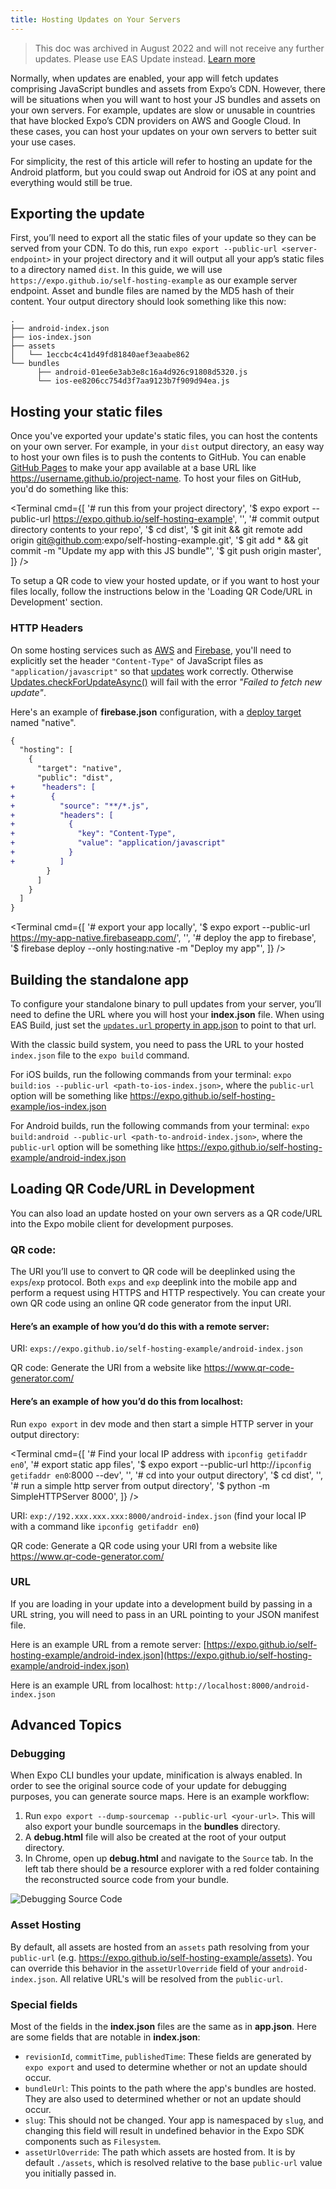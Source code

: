 ```yaml
---
title: Hosting Updates on Your Servers
---
```



> This doc was archived in August 2022 and will not receive any further updates. Please use EAS Update instead. [Learn more](/eas-update/introduction)

Normally, when updates are enabled, your app will fetch updates comprising JavaScript bundles and assets from Expo’s CDN. However, there will be situations when you will want to host your JS bundles and assets on your own servers. For example, updates are slow or unusable in countries that have blocked Expo’s CDN providers on AWS and Google Cloud. In these cases, you can host your updates on your own servers to better suit your use cases.

For simplicity, the rest of this article will refer to hosting an update for the Android platform, but you could swap out Android for iOS at any point and everything would still be true.

## Exporting the update

First, you’ll need to export all the static files of your update so they can be served from your CDN. To do this, run `expo export --public-url <server-endpoint>` in your project directory and it will output all your app’s static files to a directory named `dist`. In this guide, we will use `https://expo.github.io/self-hosting-example` as our example server endpoint. Asset and bundle files are named by the MD5 hash of their content. Your output directory should look something like this now:

```
.
├── android-index.json
├── ios-index.json
├── assets
│   └── 1eccbc4c41d49fd81840aef3eaabe862
└── bundles
      ├── android-01ee6e3ab3e8c16a4d926c91808d5320.js
      └── ios-ee8206cc754d3f7aa9123b7f909d94ea.js
```

## Hosting your static files

Once you've exported your update's static files, you can host the contents on your own server. For example, in your `dist` output directory, an easy way to host your own files is to push the contents to GitHub. You can enable [GitHub Pages](https://pages.github.com/) to make your app available at a base URL like https://username.github.io/project-name. To host your files on GitHub, you'd do something like this:

<Terminal
  cmd={[
    '# run this from your project directory',
    '$ expo export --public-url https://expo.github.io/self-hosting-example',
    '',
    '# commit output directory contents to your repo',
    '$ cd dist',
    '$ git init && git remote add origin git@github.com:expo/self-hosting-example.git',
    '$ git add * && git commit -m "Update my app with this JS bundle"',
    '$ git push origin master',
  ]}
/>

To setup a QR code to view your hosted update, or if you want to host your files locally, follow the instructions below in the 'Loading QR Code/URL in Development' section.

### HTTP Headers

On some hosting services such as [AWS](https://aws.amazon.com/) and [Firebase](http://firebase.google.com/), you'll need to explicitly set the header `"Content-Type"` of JavaScript files as `"application/javascript"` so that [updates](./configuring-updates) work correctly. Otherwise [Updates.checkForUpdateAsync()](/versions/latest/sdk/updates/#updatescheckforupdateasync) will fail with the error _"Failed to fetch new update"_.

Here's an example of **firebase.json** configuration, with a [deploy target](https://firebase.google.com/docs/cli/targets) named "native".

```diff
{
  "hosting": [
    {
      "target": "native",
      "public": "dist",
+      "headers": [
+        {
+          "source": "**/*.js",
+          "headers": [
+            {
+              "key": "Content-Type",
+              "value": "application/javascript"
+            }
+          ]
        }
      ]
    }
  ]
}
```

<Terminal
  cmd={[
    '# export your app locally',
    '$ expo export --public-url https://my-app-native.firebaseapp.com/',
    '',
    '# deploy the app to firebase',
    '$ firebase deploy --only hosting:native -m "Deploy my app"',
  ]}
/>

## Building the standalone app

To configure your standalone binary to pull updates from your server, you’ll need to define the URL where you will host your **index.json** file. When using EAS Build, just set the [`updates.url` property in app.json](/versions/latest/config/app/#url) to point to that url.

<ConfigClassic>

With the classic build system, you need to pass the URL to your hosted `index.json` file to the `expo build` command.

For iOS builds, run the following commands from your terminal:
`expo build:ios --public-url <path-to-ios-index.json>`, where the `public-url` option will be something like https://expo.github.io/self-hosting-example/ios-index.json

For Android builds, run the following commands from your terminal:
`expo build:android --public-url <path-to-android-index.json>`, where the `public-url` option will be something like https://expo.github.io/self-hosting-example/android-index.json

</ConfigClassic>

## Loading QR Code/URL in Development

You can also load an update hosted on your own servers as a QR code/URL into the Expo mobile client for development purposes.

### QR code:

The URI you’ll use to convert to QR code will be deeplinked using the `exps`/`exp` protocol. Both `exps` and `exp` deeplink into the mobile app and perform a request using HTTPS and HTTP respectively. You can create your own QR code using an online QR code generator from the input URI.

#### Here’s an example of how you’d do this with a remote server:

URI: `exps://expo.github.io/self-hosting-example/android-index.json`

QR code: Generate the URI from a website like https://www.qr-code-generator.com/

#### Here’s an example of how you’d do this from localhost:

Run `expo export` in dev mode and then start a simple HTTP server in your output directory:

<Terminal
  cmd={[
    '# Find your local IP address with `ipconfig getifaddr en0`',
    '# export static app files',
    '$ expo export --public-url http://`ipconfig getifaddr en0`:8000 --dev',
    '',
    '# cd into your output directory',
    '$ cd dist',
    '',
    '# run a simple http server from output directory',
    '$ python -m SimpleHTTPServer 8000',
  ]}
/>

URI: `exp://192.xxx.xxx.xxx:8000/android-index.json` (find your local IP with a command like `ipconfig getifaddr en0`)

QR code: Generate a QR code using your URI from a website like https://www.qr-code-generator.com/

### URL

If you are loading in your update into a development build by passing in a URL string, you will need to pass in an URL pointing to your JSON manifest file.

Here is an example URL from a remote server: [https://expo.github.io/self-hosting-example/android-index.json](https://expo.github.io/self-hosting-example/android-index.json)

Here is an example URL from localhost: `http://localhost:8000/android-index.json`

## Advanced Topics

### Debugging

When Expo CLI bundles your update, minification is always enabled. In order to see the original source code of your update for debugging purposes, you can generate source maps. Here is an example workflow:

1. Run `expo export --dump-sourcemap --public-url <your-url>`. This will also export your bundle sourcemaps in the **bundles** directory.
2. A **debug.html** file will also be created at the root of your output directory.
3. In Chrome, open up **debug.html** and navigate to the `Source` tab. In the left tab there should be a resource explorer with a red folder containing the reconstructed source code from your bundle.

![Debugging Source Code](/static/images/host-your-app-debug.png)

### Asset Hosting

By default, all assets are hosted from an `assets` path resolving from your `public-url` (e.g. https://expo.github.io/self-hosting-example/assets). You can override this behavior in the `assetUrlOverride` field of your `android-index.json`. All relative URL's will be resolved from the `public-url`.

### Special fields

Most of the fields in the **index.json** files are the same as in **app.json**. Here are some fields that are notable in **index.json**:

- `revisionId`, `commitTime`, `publishedTime`: These fields are generated by `expo export` and used to determine whether or not an update should occur.
- `bundleUrl`: This points to the path where the app's bundles are hosted. They are also used to determined whether or not an update should occur.
- `slug`: This should not be changed. Your app is namespaced by `slug`, and changing this field will result in undefined behavior in the Expo SDK components such as `Filesystem`.
- `assetUrlOverride`: The path which assets are hosted from. It is by default `./assets`, which is resolved relative to the base `public-url` value you initially passed in.

